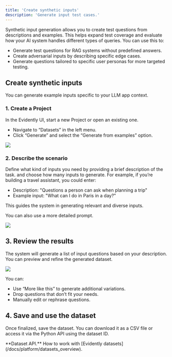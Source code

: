 ```yaml
---
title: 'Create synthetic inputs'
description: 'Generate input test cases.'
---
```


Synthetic input generation allows you to create test questions from descriptions and examples. This helps expand test coverage and evaluate how your AI system handles different types of queries. You can use this to:

* Generate test questions for RAG systems without predefined answers.
* Create adversarial inputs by describing specific edge cases.
* Generate questions tailored to specific user personas for more targeted testing.

## Create synthetic inputs

You can generate example inputs specific to your LLM app context.

### 1. Create a Project

In the Evidently UI, start a new Project or open an existing one.

* Navigate to “Datasets” in the left menu.
* Click “Generate” and select the “Generate from examples” option.

![](/images/synthetic/synthetic_data_select_method.png)


### 2. Describe the scenario

Define what kind of inputs you need by providing a brief description of the task. and choose how many inputs to generate. For example, if you’re building a travel assistant, you could enter:

* Description: "Questions a person can ask when planning a trip"
* Example input: "What can I do in Paris in a day?"

This guides the system in generating relevant and diverse inputs.

You can also use a more detailed prompt.

![](/images/synthetic/synthetic_data_inputs_example_prompt.png)

## 3. Review the results

The system will generate a list of input questions based on your description. You can preview and refine the generated dataset.

![](/images/synthetic/synthetic_data_inputs_example_result.png)

You can:

* Use “More like this” to generate additional variations.
* Drop questions that don’t fit your needs.
* Manually edit or rephrase questions.

## 4. Save and use the dataset

Once finalized, save the dataset. You can download it as a CSV file or access it via the Python API using the dataset ID.

<Info>
  **Dataset API.** How to work with [Evidently datasets](/docs/platform/datasets_overview).
</Info>